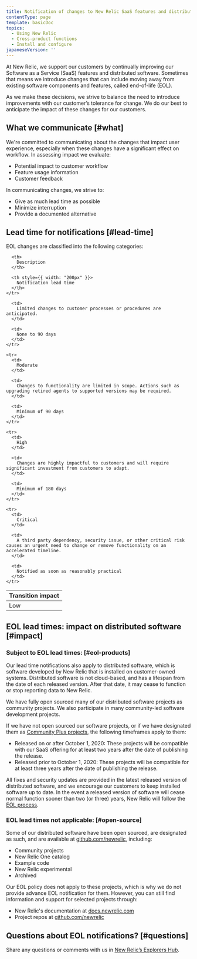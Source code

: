 ```yaml
---
title: Notification of changes to New Relic SaaS features and distributed software
contentType: page
template: basicDoc
topics:
  - Using New Relic
  - Cross-product functions
  - Install and configure
japaneseVersion: ''
---
```


At New Relic, we support our customers by continually improving our Software as a Service (SaaS) features and distributed software. Sometimes that means we introduce changes that can include moving away from existing software components and features, called end-of-life (EOL).

As we make these decisions, we strive to balance the need to introduce improvements with our customer’s tolerance for change. We do our best to anticipate the impact of these changes for our customers.

## What we communicate [#what]

We're committed to communicating about the changes that impact user experience, especially when these changes have a significant effect on workflow. In assessing impact we evaluate:

* Potential impact to customer workflow
* Feature usage information
* Customer feedback

In communicating changes, we strive to:

* Give as much lead time as possible
* Minimize interruption
* Provide a documented alternative

## Lead time for notifications [#lead-time]

EOL changes are classified into the following categories:

<Table>
  <thead>
    <tr>
      <th style={{ width: "150px" }}>
        Transition impact
      </th>

      <th>
        Description
      </th>

      <th style={{ width: "200px" }}>
        Notification lead time
      </th>
    </tr>
  </thead>

  <tbody>
    <tr>
      <td>
        Low
      </td>

      <td>
        Limited changes to customer processes or procedures are anticipated.
      </td>

      <td>
        None to 90 days
      </td>
    </tr>

    <tr>
      <td>
        Moderate
      </td>

      <td>
        Changes to functionality are limited in scope. Actions such as upgrading retired agents to supported versions may be required.
      </td>

      <td>
        Minimum of 90 days
      </td>
    </tr>

    <tr>
      <td>
        High
      </td>

      <td>
        Changes are highly impactful to customers and will require significant investment from customers to adapt.
      </td>

      <td>
        Minimum of 180 days
      </td>
    </tr>

    <tr>
      <td>
        Critical
      </td>

      <td>
        A third party dependency, security issue, or other critical risk causes an urgent need to change or remove functionality on an accelerated timeline.
      </td>

      <td>
        Notified as soon as reasonably practical
      </td>
    </tr>
  </tbody>
</Table>

## EOL lead times: impact on distributed software [#impact]

### Subject to EOL lead times: [#eol-products]

Our lead time notifications also apply to distributed software, which is software developed by New Relic that is installed on customer-owned systems. Distributed software is not cloud-based, and has a lifespan from the date of each released version. After that date, it may cease to function or stop reporting data to New Relic.

We have fully open sourced many of our distributed software projects as community projects. We also participate in many community-led software development projects.

If we have not open sourced our software projects, or if we have designated them as [Community Plus projects](/docs/licenses/license-information/general-usage-licenses/global-technical-support-offerings#h3-open-source-project-categories), the following timeframes apply to them:

* Released on or after October 1, 2020: These projects will be compatible with our SaaS offering for at least two years after the date of publishing the release.
* Released prior to October 1, 2020: These projects will be compatible for at least three years after the date of publishing the release.

All fixes and security updates are provided in the latest released version of distributed software, and we encourage our customers to keep installed software up to date. In the event a released version of software will cease normal function sooner than two (or three) years, New Relic will follow the [EOL process](#lead-time).

### EOL lead times not applicable: [#open-source]

Some of our distributed software have been open sourced, are designated as such, and are available at [github.com/newrelic](https://github.com/newrelic), including:

* Community projects
* New Relic One catalog
* Example code
* New Relic experimental
* Archived

Our EOL policy does not apply to these projects, which is why we do not provide advance EOL notification for them. However, you can still find information and support for selected projects through:

* New Relic's documentation at [docs.newrelic.com](https://docs.newrelic.com)
* Project repos at [github.com/newrelic](https://github.com/newrelic)

## Questions about EOL notifications? [#questions]

Share any questions or comments with us in [New Relic’s Explorers Hub](https://discuss.newrelic.com/c/conversation-hub/product-updates).
